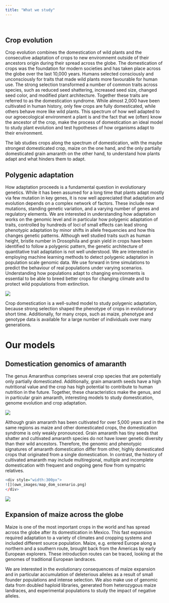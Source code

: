 ```yaml
---
title: "What we study"
---
```

&nbsp;

## Crop evolution
Crop evolution combines the domestication of wild plants and the consecutive adaptation of crops to new enviromnemt outside of their ancestors origin during their spread across the globe.
The domestication of crops was the foundation for modern societies and has taken place across the globe over the last 10,000 years. Humans selected consciously and unconsciously for traits that made wild plants more favourable for human use.
The strong selection transformed a number of common traits across species, such as reduced seed shattering, increased seed size, changed seed color, and modified plant architecture. Together these traits are referred to as the domestication syndrome. 
While almost 2,000 have been cultivated in human history, only few crops are fully domesticated, while others behave more like wild plants. This spectrum of how well adapted to our agroecological environment a plant is and the fact that we (often) know the ancestor of the crop, make the process of domestication an ideal model to study plant evolution and test hypotheses of how organisms adapt to their environment.

The lab studies crops along the spectrum of domestication, with the maybe strongest domesticated crop, maize on the one hand, and the only partially domesticated grain amaranth on the other hand, to understand how plants adapt and what hinders them to adapt.


## Polygenic adaptation

How adaptation proceeds is a fundamental question in evolutionary genetics.
While it has been assumed for a long time that plants adapt mostly via few mutation in key genes, it is now well appreciated that adaptation and evolution depends on a complex network of factors.
These include new mutations, standing genetic variation, and a varying number of genes and regulatory elements.
We are interested in understanding how adaptation works on the genomic level and in particular how polygenic adaptation of traits, controlled by hundreds of loci of small effects can lead strong phenotypic adaptation by minor shifts in allele frequencies and how this changes genetic patterns.
Although well studied traits such as human height, bristle number in Drosophila and grain yield in crops have been identified to follow a polygenic pattern, the genetic architecture of quantitative trait adaptation is not well understood.
We are interested in employing machine learning methods to detect polygenic adaptation in population scale genomic data. We use forward in time simulations to predict the behaviour of real populations under varying scenarios.
Understanding how populations adapt to changing environments is essential to be able to breed better crops for changing climate and to protect wild populations from extinction.


![](own_images/single_sim_trait_allele.png)

Crop domestication is a well-suited model to study polygenic adaptation, because strong selection shaped the phenotype of crops in evolutionary short time.
Additionally, for many crops, such as maize, phenotype and genotype data is available for a large number of individuals over many generations.

# Our models

## Domestication genomics of amaranth

The genus Amaranthus comprises several crop species that are potentially only partially domesticated. Additionally, grain amaranth seeds have a high nutritional value and the crop has high potential to contribute to human nutrition in the future. Together, these characteristics make the genus, and in particular grain amaranth, interesting models to study domestication, genome evolution and crop adaptation.


![](own_images/hyp_genome_fastAnc_with_BM.png)

Although grain amaranth has been cultivated for over 5,000 years and in the same regions as maize and other domesticated crops, the domestication syndrome is only weakly pronounced. Grain amaranth has tiny seeds that shatter and cultivated amaranth species do not have lower genetic diversity than their wild ancestors.
Therefore, the genomic and phenotypic signatures of amaranth domestication differ from other, highly domesticated crops that originated from a single domestication. In contrast, the history of cultivated amaranth may include multiregional, multiple and incomplete domestication with frequent and ongoing gene flow from sympatric relatives.



```r
<div style="width:300px">
![](own_images/map_dom_scenario.png)
</div>
```

![](own_images/map_dom_scenario.png)

## Expansion of maize across the globe
Maize is one of the most important crops in the world and has spread across the globe after its domestication in Mexico.
This fast expansion required adaptation to a variety of climates and cropping systems and included different source population.
Maize, e.g. entered Europe along a northern and a southern route, brought back from the Americas by early European explorers. 
These introduction routes can be traced, looking at the genomes of traditional European landraces.

We are interested in the evolutionary consequences of maize expansion and in particular accumulation of deleterious alleles as a result of small founder populations and intense selection.
We also make use of genomic data from doubled haploid libraries, generated from heterozygous maize landraces, and experimental populations to study the impact of negative alleles.




<!-- Global site tag (gtag.js) - Google Analytics -->
<script async src="https://www.googletagmanager.com/gtag/js?id=UA-96594188-4"></script>
<script>
  window.dataLayer = window.dataLayer || [];
  function gtag(){dataLayer.push(arguments);}
  gtag('js', new Date());

  gtag('config', 'UA-96594188-4');
</script>
